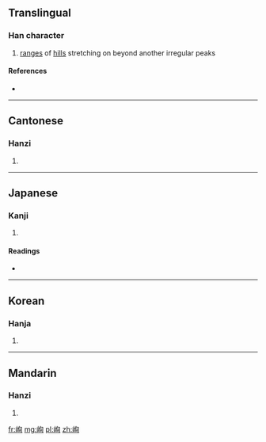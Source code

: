 ==Translingual==

===Han character===
{{Han char|rn=46|rad=山|as=06|sn=9|four=2772<sub>0</sub>|canj=山心日 (UPA)}}

# [[range]]s of [[hill]]s stretching on beyond another irregular peaks

====References====
* {{Han ref|kx=0310.170|dkj=08028|dj=0610.120|hdz=10771.100|uh=5CCB|ud=23755|bh=CE7D|bd=52861}}

----

==Cantonese==

===Hanzi===
{{yue-hanzi|jyut=|y=seun1}}

# {{defn|lang=yue|sort=山06}}

----

==Japanese==

===Kanji===
{{ja-kanji|grade=|rs=山06}}

# {{defn|lang=ja|sort=山06}}

====Readings====
* {{ja-readings|on=[[しゅん]] (shun)|kun=}}

----

==Korean==

===Hanja===
{{ko-hanja|hangeul=[[순]]|rv=sun|mr=sun}}

# {{defn|lang=ko|sort=山06}}

----

==Mandarin==

===Hanzi===
{{cmn-hanzi|pin=[[dòng]] ([[dong4]]), [[xún]] ([[xun2]])|wg=tung<sup>4</sup>, hsün<sup>2</sup>}}

# {{defn|lang=cmn|sort=山06}}

[[fr:峋]]
[[mg:峋]]
[[pl:峋]]
[[zh:峋]]
